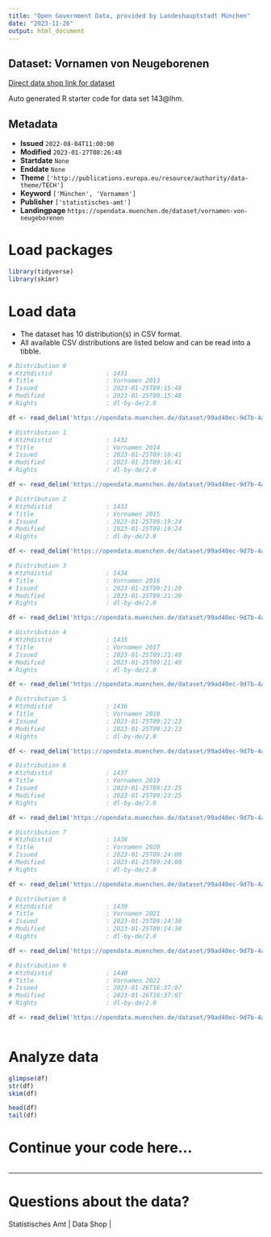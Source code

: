```yaml
---
title: "Open Government Data, provided by Landeshauptstadt München"
date: "2023-11-26"
output: html_document
---
```


## Dataset: Vornamen von Neugeborenen

[Direct data shop link for dataset](https://opendata.muenchen.de/dataset/vornamen-von-neugeborenen)

Auto generated R starter code for data set 143@lhm.

## Metadata

- **Issued** `2022-08-04T11:00:00`
- **Modified** `2023-01-27T08:26:48`
- **Startdate** `None`
- **Enddate** `None`
- **Theme** `['http://publications.europa.eu/resource/authority/data-theme/TECH']`
- **Keyword** `['München', 'Vornamen']`
- **Publisher** `['statistisches-amt']`
- **Landingpage** `https://opendata.muenchen.de/dataset/vornamen-von-neugeborenen`


# Load packages

```r

library(tidyverse)
library(skimr)

```

# Load data

-   The dataset has 10 distribution(s) in CSV format.
-   All available CSV distributions are listed below and can be read into a tibble.

```r

# Distribution 0
# Ktzhdistid               : 1431
# Title                    : Vornamen 2013
# Issued                   : 2023-01-25T09:15:48
# Modified                 : 2023-01-25T09:15:48
# Rights                   : dl-by-de/2.0

df <- read_delim('https://opendata.muenchen.de/dataset/99ad40ec-9d7b-4a2e-87eb-9bac783fb57a/resource/17c4915d-6b8b-470f-a6b6-31f61b10a285/download/vornamen_2013.csv')

# Distribution 1
# Ktzhdistid               : 1432
# Title                    : Vornamen 2014
# Issued                   : 2023-01-25T09:16:41
# Modified                 : 2023-01-25T09:16:41
# Rights                   : dl-by-de/2.0

df <- read_delim('https://opendata.muenchen.de/dataset/99ad40ec-9d7b-4a2e-87eb-9bac783fb57a/resource/5d581ba3-4c7e-4057-8be1-04d56bb0d8d6/download/vornamen_2014.csv')

# Distribution 2
# Ktzhdistid               : 1433
# Title                    : Vornamen 2015
# Issued                   : 2023-01-25T09:19:24
# Modified                 : 2023-01-25T09:19:24
# Rights                   : dl-by-de/2.0

df <- read_delim('https://opendata.muenchen.de/dataset/99ad40ec-9d7b-4a2e-87eb-9bac783fb57a/resource/c11e8fef-94c8-4e16-a769-70dc6b98b69b/download/vornamen_2015.csv')

# Distribution 3
# Ktzhdistid               : 1434
# Title                    : Vornamen 2016
# Issued                   : 2023-01-25T09:21:20
# Modified                 : 2023-01-25T09:21:20
# Rights                   : dl-by-de/2.0

df <- read_delim('https://opendata.muenchen.de/dataset/99ad40ec-9d7b-4a2e-87eb-9bac783fb57a/resource/6655ec3c-251a-4a5e-9a57-d60c4ad59ca3/download/vornamen2016.csv')

# Distribution 4
# Ktzhdistid               : 1435
# Title                    : Vornamen 2017
# Issued                   : 2023-01-25T09:21:49
# Modified                 : 2023-01-25T09:21:49
# Rights                   : dl-by-de/2.0

df <- read_delim('https://opendata.muenchen.de/dataset/99ad40ec-9d7b-4a2e-87eb-9bac783fb57a/resource/2c70d289-8b1a-4071-9739-866c5e532b77/download/vornamen2017.csv')

# Distribution 5
# Ktzhdistid               : 1436
# Title                    : Vornamen 2018
# Issued                   : 2023-01-25T09:22:23
# Modified                 : 2023-01-25T09:22:23
# Rights                   : dl-by-de/2.0

df <- read_delim('https://opendata.muenchen.de/dataset/99ad40ec-9d7b-4a2e-87eb-9bac783fb57a/resource/23fdd53e-485a-46bd-abb6-d7a51b2ebb18/download/vornamen_2018.csv')

# Distribution 6
# Ktzhdistid               : 1437
# Title                    : Vornamen 2019
# Issued                   : 2023-01-25T09:23:25
# Modified                 : 2023-01-25T09:23:25
# Rights                   : dl-by-de/2.0

df <- read_delim('https://opendata.muenchen.de/dataset/99ad40ec-9d7b-4a2e-87eb-9bac783fb57a/resource/523d5860-25eb-4bea-96e3-193d1dacfb8f/download/vornamen2019.csv')

# Distribution 7
# Ktzhdistid               : 1438
# Title                    : Vornamen 2020
# Issued                   : 2023-01-25T09:24:00
# Modified                 : 2023-01-25T09:24:00
# Rights                   : dl-by-de/2.0

df <- read_delim('https://opendata.muenchen.de/dataset/99ad40ec-9d7b-4a2e-87eb-9bac783fb57a/resource/48a4c5fd-f5f2-4c0c-bcb3-222fd9ebda67/download/vornamen_2020.csv')

# Distribution 8
# Ktzhdistid               : 1439
# Title                    : Vornamen 2021
# Issued                   : 2023-01-25T09:24:38
# Modified                 : 2023-01-25T09:24:38
# Rights                   : dl-by-de/2.0

df <- read_delim('https://opendata.muenchen.de/dataset/99ad40ec-9d7b-4a2e-87eb-9bac783fb57a/resource/dc6170db-f7f4-4bdc-b790-13df55f0cf64/download/vornamen_2021.csv')

# Distribution 9
# Ktzhdistid               : 1440
# Title                    : Vornamen 2022
# Issued                   : 2023-01-26T16:37:07
# Modified                 : 2023-01-26T16:37:07
# Rights                   : dl-by-de/2.0

df <- read_delim('https://opendata.muenchen.de/dataset/99ad40ec-9d7b-4a2e-87eb-9bac783fb57a/resource/5f11d3a0-4779-4f64-b113-b59326e6d839/download/open_data_portal_2022.csv')



```

# Analyze data

```r

glimpse(df)
str(df)
skim(df)

head(df)
tail(df)

```

# Continue your code here...

```r

```

------------------------------------------------------------------------

# Questions about the data?

Statistisches Amt | Data Shop | 
